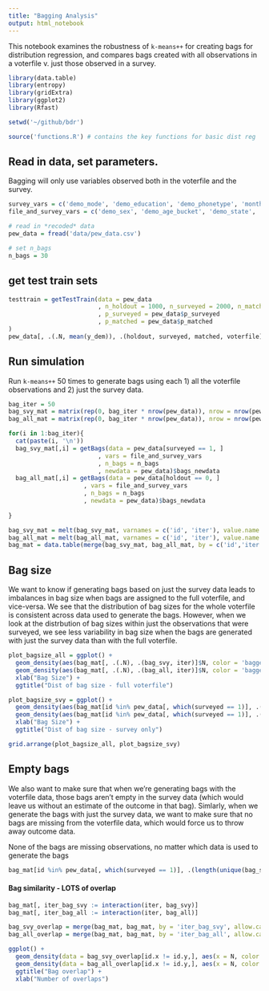 ```yaml
---
title: "Bagging Analysis"
output: html_notebook
---
```


This notebook examines the robustness of `k-means++` for creating bags for distribution regression, and compares bags created with all observations in a voterfile v. just those observed in a survey.

```r
library(data.table)
library(entropy)
library(gridExtra)
library(ggplot2)
library(Rfast)

setwd('~/github/bdr')

source('functions.R') # contains the key functions for basic dist reg
```

## Read in data, set parameters.  

Bagging will only use variables observed both in the voterfile and the survey.
```r
survey_vars = c('demo_mode', 'demo_education', 'demo_phonetype', 'month_called', 'demo_ideology', 'demo_party')
file_and_survey_vars = c('demo_sex', 'demo_age_bucket', 'demo_state', 'demo_income', 'demo_region', 'demo_race', 'demo_hispanic')

# read in *recoded* data
pew_data = fread('data/pew_data.csv')

# set n_bags
n_bags = 30
```

## get test train sets
```r
testtrain = getTestTrain(data = pew_data
                         , n_holdout = 1000, n_surveyed = 2000, n_matched = 1000
                         , p_surveyed = pew_data$p_surveyed
                         , p_matched = pew_data$p_matched
)
pew_data[, .(.N, mean(y_dem)), .(holdout, surveyed, matched, voterfile)]
```

## Run simulation

Run `k-means++` 50 times to generate bags using each 1) all the voterfile observations and 2) just the survey data.

```r
bag_iter = 50
bag_svy_mat = matrix(rep(0, bag_iter * nrow(pew_data)), nrow = nrow(pew_data))
bag_all_mat = matrix(rep(0, bag_iter * nrow(pew_data)), nrow = nrow(pew_data))

for(i in 1:bag_iter){
  cat(paste(i, '\n'))
  bag_svy_mat[,i] = getBags(data = pew_data[surveyed == 1, ]
                         , vars = file_and_survey_vars
                         , n_bags = n_bags
                         , newdata = pew_data)$bags_newdata
  bag_all_mat[,i] = getBags(data = pew_data[holdout == 0, ]
                     , vars = file_and_survey_vars
                     , n_bags = n_bags
                     , newdata = pew_data)$bags_newdata
  
}

bag_svy_mat = melt(bag_svy_mat, varnames = c('id', 'iter'), value.name = 'bag_svy')
bag_all_mat = melt(bag_all_mat, varnames = c('id', 'iter'), value.name = 'bag_all')
bag_mat = data.table(merge(bag_svy_mat, bag_all_mat, by = c('id','iter')))
```


## Bag size

We want to know if generating bags based on just the survey data leads to imbalances in bag size when bags are assigned to the full voterfile, and vice-versa.  We see that the distribution of bag sizes for the whole voterfile is consistent across data used to generate the bags.  However, when we look at the distrbution of bag sizes within just the observations that were surveyed, we see less variability in bag size when the bags are generated with just the survey data than with the full voterfile.

```r
plot_bagsize_all = ggplot() + 
  geom_density(aes(bag_mat[, .(.N), .(bag_svy, iter)]$N, color = 'bagged with survey')) +
  geom_density(aes(bag_mat[, .(.N), .(bag_all, iter)]$N, color = 'bagged with all data')) +
  xlab("Bag Size") +
  ggtitle("Dist of bag size - full voterfile")

plot_bagsize_svy = ggplot() + 
  geom_density(aes(bag_mat[id %in% pew_data[, which(surveyed == 1)], .(.N), .(bag_svy, iter)]$N, color = 'bagged with survey')) +
  geom_density(aes(bag_mat[id %in% pew_data[, which(surveyed == 1)], .(.N), .(bag_all, iter)]$N, color = 'bagged with all data')) +
  xlab("Bag Size") +
  ggtitle("Dist of bag size - survey only")

grid.arrange(plot_bagsize_all, plot_bagsize_svy)
```

## Empty bags

We also want to make sure that when we're generating bags with the voterfile data, those bags aren't empty in the survey data (which would leave us without an estimate of the outcome in that bag).  Simlarly, when we generate the bags with just the survey data, we want to make sure that no bags are missing from the voterfile data, which would force us to throw away outcome data.

None of the bags are missing observations, no matter which data is used to generate the bags

```r
bag_mat[id %in% pew_data[, which(surveyed == 1)], .(length(unique(bag_svy)), length(unique(bag_all))), iter][, .(min_bag_svy = min(V1), min_bag_all = min(V2))]
```


#### Bag similarity - LOTS of overlap
```r
bag_mat[, iter_bag_svy := interaction(iter, bag_svy)]
bag_mat[, iter_bag_all := interaction(iter, bag_all)]

bag_svy_overlap = merge(bag_mat, bag_mat, by = 'iter_bag_svy', allow.cartesian=TRUE)[, .N, by = .(id.x,id.y)]
bag_all_overlap = merge(bag_mat, bag_mat, by = 'iter_bag_all', allow.cartesian=TRUE)[, .N, by = .(id.x,id.y)]

ggplot() + 
  geom_density(data = bag_svy_overlap[id.x != id.y,], aes(x = N, color = 'svy')) +
  geom_density(data = bag_all_overlap[id.x != id.y,], aes(x = N, color = 'all')) +
  ggtitle("Bag overlap") +
  xlab("Number of overlaps")
```





